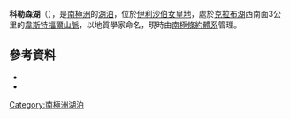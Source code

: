 {{Coord|68|35|S|78|11|E|source:GNIS|display=title}}

'''科勒森湖'''（{{lang-en|Collerson Lake}}），是[[南極洲|南極洲]]的[[湖泊|湖泊]]，位於[[伊利沙伯女皇地|伊利沙伯女皇地]]，處於[[克拉布湖|克拉布湖]]西南面3公里的[[韋斯特福爾山脈|韋斯特福爾山脈]]，以地質學家命名，現時由[[南極條約體系|南極條約體系]]管理。

==參考資料==
*{{cite gnis | type = antarid | id = 2966| name = Collerson Lake| accessdate = 2011-11-18}}
*{{usgs-gazetteer|id=2966}}

{{Antarctica-geo-stub}}
[[Category:南極洲湖泊|Category:南極洲湖泊]]